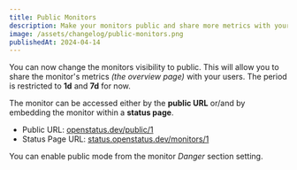 ```yaml
---
title: Public Monitors
description: Make your monitors public and share more metrics with your users.
image: /assets/changelog/public-monitors.png
publishedAt: 2024-04-14
---
```


You can now change the monitors visibility to public. This will allow you to
share the monitor's metrics _(the overview page)_ with your users. The period is
restricted to **1d** and **7d** for now.

The monitor can be accessed either by the **public URL** or/and by embedding the
monitor within a **status page**.

- Public URL: [openstatus.dev/public/1](https://openstatus.dev/public/1)
- Status Page URL:
  [status.openstatus.dev/monitors/1](https://status.openstatus.dev/monitors/1)

You can enable public mode from the monitor _Danger_ section setting.

